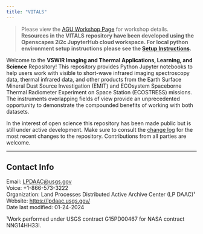 ```yaml
---
title: "VITALS"
---
```


> Please view the [AGU Workshop Page](https://nasa.github.io/VITALS/) for workshop details. **Resources in the VITALS repository have been developed using the Openscapes 2i2c JupyterHub cloud workspace. For local python environment setup instructions please see the [Setup Instructions](setup/setup_instructions.md).**

Welcome to the **VSWIR Imaging and Thermal Applications, Learning, and Science** Repository! This repository provides Python Jupyter notebooks to help users work with visible to short-wave infrared imaging spectroscopy data, thermal infrared data, and other products from the Earth Surface Mineral Dust Source Investigation (EMIT) and ECOsystem Spaceborne Thermal Radiometer Experiment on Space Station (ECOSTRESS) missions. The instruments overlapping fields of view provide an unprecedented opportunity to demonstrate the compounded benefits of working with both datasets. 

In the interest of open science this repository has been made public but is still under active development. Make sure to consult the [change log](CHANGE_LOG.md) for the most recent changes to the repository. Contributions from all parties are welcome.

---

## Contact Info  

Email: <LPDAAC@usgs.gov>  
Voice: +1-866-573-3222  
Organization: Land Processes Distributed Active Archive Center (LP DAAC)¹  
Website: <https://lpdaac.usgs.gov/>  
Date last modified: 01-24-2024  

¹Work performed under USGS contract G15PD00467 for NASA contract NNG14HH33I. 
